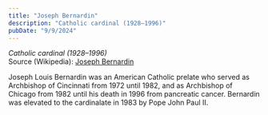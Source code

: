 ```yaml
---
title: "Joseph Bernardin"
description: "Catholic cardinal (1928–1996)"
pubDate: "9/9/2024"
---
```


*Catholic cardinal (1928–1996)*  
Source (Wikipedia): [Joseph Bernardin][1]

Joseph Louis Bernardin was an American Catholic prelate who served as Archbishop of Cincinnati from 1972 until 1982, and as Archbishop of Chicago from 1982 until his death in 1996 from pancreatic cancer. Bernardin was elevated to the cardinalate in 1983 by Pope John Paul II.

[1]: https://en.wikipedia.org/wiki/Joseph_Bernardin
